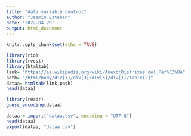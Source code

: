```yaml
---
title: "data variable control"
author: "Jazmin Esteban"
date: '2022-04-29'
output: html_document
---
```


```r
knitr::opts_chunk$set(echo = TRUE)
```

```r
library(rio)
library(rvest)
library(htmltab)
link= "https://es.wikipedia.org/wiki/Anexo:Distritos_del_Per%C3%BA"
path= "/html/body/div[3]/div[3]/div[5]/div[1]/table[2]"
dataa= htmltab(link,path)
head(dataa)
```
```r
library(readr)
guess_encoding(dataa)
```
```r
dataa = import("dataa.csv", encoding = "UTF-8")
head(dataa)
export(dataa, "dataa.csv")
```

